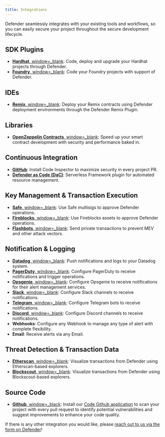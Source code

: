 ```yaml
---
title: Integrations
---
```


Defender seamlessly integrates with your existing tools and workflows, so you can easily secure your project throughout the secure development lifecycle.

## SDK Plugins
* [**Hardhat**, window=_blank](https://hardhat.org/): Code, deploy and upgrade your Hardhat projects through Defender.
* [**Foundry**, window=_blank](https://getfoundry.sh/): Code your Foundry projects with support of Defender.

## IDEs
* [**Remix**, window=_blank](https://remix.ethereum.org/): Deploy your Remix contracts using Defender deployment environments through the Defender Remix Plugin.

## Libraries
* [**OpenZeppelin Contracts**, window=_blank](https://www.openzeppelin.com/contracts): Speed up your smart contract development with security and performance baked in.

## Continuous Integration
* [**GitHub**](module/code.mdx): Install Code Inspector to maximize security in every project PR.
* [**Defender as Code (DaC)**](dac.mdx): Serverless Framework plugin for automated resource management.

## Key Management & Transaction Execution
* [**Safe**, window=_blank](https://app.safe.global/): Use Safe multisigs to approve Defender operations.
* [**Fireblocks**, window=_blank](https://www.fireblocks.com/): Use Fireblocks assets to approve Defender operations.
* [**Flashbots**, window=_blank](https://www.flashbots.net/): Send private transactions to prevent MEV and other attack vectors.

## Notification & Logging 
* [**Datadog**, window=_blank](https://www.datadoghq.com/): Push notifications and logs to your Datadog system.
* [**PagerDuty**, window=_blank](https://www.pagerduty.com/): Configure PagerDuty to receive notifications and trigger operations.
* [**Opsgenie**, window=_blank](https://www.atlassian.com/software/opsgenie): Configure Opsgenie to receive notifications for their alert management services.
* [**Slack**, window=_blank](https://slack.com/): Configure Slack channels to receive notifications.
* [**Telegram**, window=_blank](https://telegram.org/): Configure Telegram bots to receive notifications.
* [**Discord**, window=_blank](https://discord.com/): Configure Discord channels to receive notifications.
* **Webhooks**: Configure any Webhook to manage any type of alert with complete flexibility.
* **Email**: Receive alerts via any Email.

## Threat Detection & Transaction Data
* [**Etherscan**, window=_blank](https://etherscan.io/): Visualize transactions from Defender using Etherscan-based explorers.
* [**Blockscout**, window=_blank](https://www.blockscout.com/): Visualize transactions from Defender using Blockscout-based explorers.

## Source Code
* [**Github**, window=_black](https://github.com/): Install our [Code Github application](module/code.mdx) to scan your project with every pull request to identify potential vulnerabilities and suggest improvements to enhance your code quality.

If there is any other integration you would like, please [reach out to us via the form on Defender](index.mdx#feedback)!
